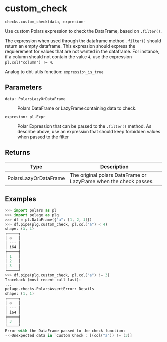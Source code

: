 # custom_check { #pelage.checks.custom_check }

`checks.custom_check(data, expresion)`

Use custom Polars expression to check the DataFrame, based on `.filter()`.

The expression when used through the dataframe method `.filter()` should return an
empty dataframe.
This expression should express the requierement for values that are not wanted
in the dataframe. For instance, if a column should not contain the value `4`,
use the expression `pl.col("column") != 4`.

Analog to dbt-utils fonction: `expression_is_true`

## Parameters

<code><span class="parameter-name">data</span><span class="parameter-annotation-sep">:</span> <span class="parameter-annotation">PolarsLazyOrDataFrame</span></code>

:   Polars DataFrame or LazyFrame containing data to check.

<code><span class="parameter-name">expresion</span><span class="parameter-annotation-sep">:</span> <span class="parameter-annotation">pl.Expr</span></code>

:   Polar Expression that can be passed to the `.filter()` method. As describe
    above, use an expression that should keep forbidden values when passed to the
    filter

## Returns

| Type                  | Description                                                       |
|-----------------------|-------------------------------------------------------------------|
| PolarsLazyOrDataFrame | The original polars DataFrame or LazyFrame when the check passes. |

## Examples

```python
>>> import polars as pl
>>> import pelage as plg
>>> df = pl.DataFrame({"a": [1, 2, 3]})
>>> df.pipe(plg.custom_check, pl.col("a") < 4)
shape: (3, 1)
┌─────┐
│ a   │
│ --- │
│ i64 │
╞═════╡
│ 1   │
│ 2   │
│ 3   │
└─────┘
>>> df.pipe(plg.custom_check, pl.col("a") != 3)
Traceback (most recent call last):
...
pelage.checks.PolarsAssertError: Details
shape: (1, 1)
┌─────┐
│ a   │
│ --- │
│ i64 │
╞═════╡
│ 3   │
└─────┘
Error with the DataFrame passed to the check function:
-->Unexpected data in `Custom Check`: [(col("a")) != (3)]
```